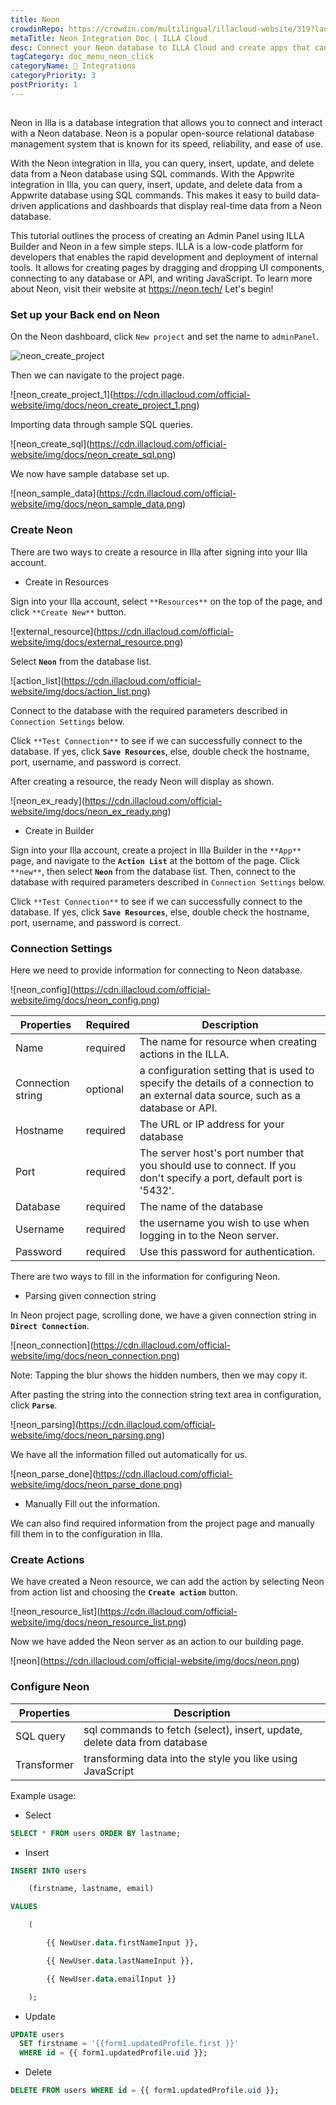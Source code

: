 ```yaml
---
title: Neon
crowdinRepo: https://crowdin.com/multilingual/illacloud-website/319?languages=en&filter=basic&value=0
metaTitle: Neon Integration Doc | ILLA Cloud
desc: Connect your Neon database to ILLA Cloud and create apps that can query, manipulate, and display data. This guide will show you how.
tagCategory: doc_menu_neon_click
categoryName: 🔨 Integrations
categoryPriority: 3
postPriority: 1
---
```


## <h2 hidden>What is Neon?</h2>

Neon in Illa is a database integration that allows you to connect and interact with a Neon database. Neon is a popular open-source relational database management system that is known for its speed, reliability, and ease of use.

With the Neon integration in Illa, you can query, insert, update, and delete data from a Neon database using SQL commands. With the Appwrite integration in Illa, you can query, insert, update, and delete data from a Appwrite database using SQL commands. This makes it easy to build data-driven applications and dashboards that display real-time data from a Neon database.

This tutorial outlines the process of creating an Admin Panel using ILLA Builder and Neon in a few simple steps. ILLA is a low-code platform for developers that enables the rapid development and deployment of internal tools. It allows for creating pages by dragging and dropping UI components, connecting to any database or API, and writing JavaScript. To learn more about Neon, visit their website at https://neon.tech/ Let's begin!

### Set up your Back end on Neon

On the Neon dashboard, click `New project` and set the name to `adminPanel`.

![neon_create_project](https://cdn.illacloud.com/official-website/img/docs/neon_create_project.png)

Then we can navigate to the project page.

![neon_create_project_1]\(https://cdn.illacloud.com/official-website/img/docs/neon_create_project_1.png)

Importing data through sample SQL queries.

![neon_create_sql]\(https://cdn.illacloud.com/official-website/img/docs/neon_create_sql.png)

We now have sample database set up.

![neon_sample_data]\(https://cdn.illacloud.com/official-website/img/docs/neon_sample_data.png)

### Create Neon

There are two ways to create a resource in Illa after signing into your Illa account. 

-   Create in Resources

Sign into your Illa account, select `**Resources**` on the top of the page, and click `**Create New**` button. 

![external_resource]\(https://cdn.illacloud.com/official-website/img/docs/external_resource.png)

Select **`Neon`** from the database list.

![action_list]\(https://cdn.illacloud.com/official-website/img/docs/action_list.png)

Connect to the database with the required parameters described in `Connection Settings` below. 

Click `**Test Connection**` to see if we can successfully connect to the database. If yes, click **`Save Resources`**, else, double check the hostname, port, username, and password is correct.

After creating a resource, the ready Neon will display as shown.

![neon_ex_ready]\(https://cdn.illacloud.com/official-website/img/docs/neon_ex_ready.png)

-   Create in Builder

Sign into your Illa account, create a project in Illa Builder in the `**App**` page, and navigate to the **`Action List`** at the bottom of the page. Click `**new**`, then select **`Neon`** from the database list. Then, connect to the database with required parameters described in `Connection Settings` below.

Click `**Test Connection**` to see if we can successfully connect to the database. If yes, click **`Save Resources`**, else, double check the hostname, port, username, and password is correct.

### Connection Settings

Here we need to provide information for connecting to Neon database.

![neon_config]\(https://cdn.illacloud.com/official-website/img/docs/neon_config.png)

| Properties        | Required  | Description                                                                                                                        |
| ----------------- | --------- | ---------------------------------------------------------------------------------------------------------------------------------- |
| Name              | required  | The name for resource when creating actions in the ILLA.                                                                           |
| Connection string | optional  | a configuration setting that is used to specify the details of a connection to an external data source, such as a database or API. |
| Hostname          | required  | The URL or IP address for your database                                                                                            |
| Port              | required  | The server host's port number that you should use to connect. If you don't specify a port, default port is '5432'.                 |
| Database          | required  | The name of the database                                                                                                           |
| Username          | required  | the username you wish to use when logging in to the Neon server.                                                                   |
| Password          | required  | Use this password for authentication.                                                                                              |

There are two ways to fill in the information for configuring Neon.

-   Parsing given connection string

In Neon project page, scrolling done, we have a given connection string in **`Direct Connection`**.

![neon_connection]\(https://cdn.illacloud.com/official-website/img/docs/neon_connection.png)

Note: Tapping the blur shows the hidden numbers, then we may copy it.

After pasting the string into the connection string text area in configuration, click **`Parse`**.

![neon_parsing]\(https://cdn.illacloud.com/official-website/img/docs/neon_parsing.png)

We have all the information filled out automatically for us.

![neon_parse_done]\(https://cdn.illacloud.com/official-website/img/docs/neon_parse_done.png)

-   Manually Fill out the information.

We can also find required information from the project page and manually fill them in to the configuration in Illa. 

### Create Actions

We have created a Neon resource, we can add the action by selecting Neon from action list and choosing the **`Create action`** button.

![neon_resource_list]\(https://cdn.illacloud.com/official-website/img/docs/neon_resource_list.png)

 Now we have added the Neon server as an action to our building page.

![neon]\(https://cdn.illacloud.com/official-website/img/docs/neon.png)

### Configure Neon

| Properties  | Description                                                               |
| ----------- | ------------------------------------------------------------------------- |
| SQL query   | sql commands to fetch (select), insert, update, delete data from database |
| Transformer | transforming data into the style you like using JavaScript                |

Example usage:

-   Select

```sql
SELECT * FROM users ORDER BY lastname;
```

-   Insert

```sql
INSERT INTO users

	(firstname, lastname, email)

VALUES

	(

		{{ NewUser.data.firstNameInput }},

		{{ NewUser.data.lastNameInput }},

		{{ NewUser.data.emailInput }}

	);
```

-   Update

```sql
UPDATE users
  SET firstname = '{{form1.updatedProfile.first }}'
  WHERE id = {{ form1.updatedProfile.uid }};
```

-   Delete

```sql
DELETE FROM users WHERE id = {{ form1.updatedProfile.uid }};
```
